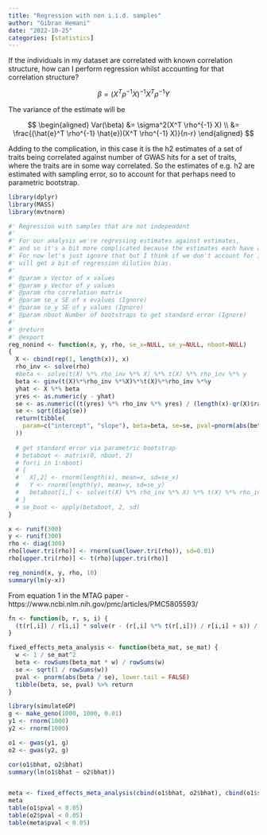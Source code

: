 ```yaml
---
title: "Regression with non i.i.d. samples"
author: "Gibran Hemani"
date: "2022-10-25"
categories: [statistics]
---
```


If the individuals in my dataset are correlated with known correlation structure, how can I perform regression whilst accounting for that correlation structure?

$$
\beta = (X^T \rho^{-1} X)^{-1} X^T\rho^{-1}Y
$$

The variance of the estimate will be

$$
\begin{aligned}
Var(\beta) &= \sigma^2(X^T \rho^{-1} X) \\
&= \frac{(\hat{e}^T \rho^{-1} \hat{e})(X^T \rho^{-1} X)}{n-r}
\end{aligned}
$$

Adding to the complication, in this case it is the h2 estimates of a set of traits being correlated against number of GWAS hits for a set of traits, where the traits are in some way correlated. So the estimates of e.g. h2 are estimated with sampling error, so to account for that perhaps need to parametric bootstrap.

```r
library(dplyr)
library(MASS)
library(mvtnorm)

#' Regression with samples that are not independent
#'
#' For our analysis we're regressing estimates against estimates,
#' and so it's a bit more complicated because the estimates each have an SE.
#' For now let's just ignore that but I think if we don't account for it we
#' will get a bit of regression dilution bias.
#'
#' @param x Vector of x values
#' @param y Vector of y values
#' @param rho correlation matrix
#' @param se_x SE of x evalues (Ignore)
#' @param se_y SE of y values (Ignore)
#' @param nboot Number of bootstraps to get standard error (Ignore)
#'
#' @return
#' @export
reg_nonind <- function(x, y, rho, se_x=NULL, se_y=NULL, nboot=NULL)
{
  X <- cbind(rep(1, length(x)), x)
  rho_inv <- solve(rho)
  #beta <- solve(t(X) %*% rho_inv %*% X) %*% t(X) %*% rho_inv %*% y
  beta <- ginv(t(X)%*%rho_inv %*%X)%*%t(X)%*%rho_inv %*%y
  yhat <- X %*% beta
  yres <- as.numeric(y - yhat)
  se <- as.numeric((t(yres) %*% rho_inv %*% yres) / (length(x)-qr(X)$rank)) * solve(t(X) %*% rho_inv %*% X)
  se <- sqrt(diag(se))
  return(tibble(
    param=c("intercept", "slope"), beta=beta, se=se, pval=pnorm(abs(beta)/se, lower.tail=FALSE)
  ))
  
  # get standard error via parametric bootstrap
  # betaboot <- matrix(0, nboot, 2)
  # for(i in 1:nboot)
  # {
  #   X[,2] <- rnorm(length(x), mean=x, sd=se_x)
  #   Y <- rnorm(length(y), mean=y, sd=se_y)
  #   betaboot[i,] <- solve(t(X) %*% rho_inv %*% X) %*% t(X) %*% rho_inv %*% Y %>% as.numeric()
  # }
  # se_boot <- apply(betaboot, 2, sd)
}

x <- runif(300)
y <- runif(300)
rho <- diag(300)
rho[lower.tri(rho)] <- rnorm(sum(lower.tri(rho)), sd=0.01)
rho[upper.tri(rho)] <- t(rho)[upper.tri(rho)]

reg_nonind(x, y, rho, 10)
summary(lm(y~x))
```

From equation 1 in the MTAG paper - https://www.ncbi.nlm.nih.gov/pmc/articles/PMC5805593/

```r

fn <- function(b, r, s, i) {
  (t(r[,i]) / r[i,i] * solve(r - (r[,i] %*% t(r[,i])) / r[i,i] + s)) / (t(r[,i]) / r[i,i] * solve(r - (r[,i] %*% t(r[,i])) / r[i,i] + s) * t(r[,i]) / r[i,i])
}
```



```r

fixed_effects_meta_analysis <- function(beta_mat, se_mat) {
  w <- 1 / se_mat^2
  beta <- rowSums(beta_mat * w) / rowSums(w)
  se <- sqrt(1 / rowSums(w))
  pval <- pnorm(abs(beta / se), lower.tail = FALSE)
  tibble(beta, se, pval) %>% return
}

library(simulateGP)
g <- make_geno(1000, 1000, 0.01)
y1 <- rnorm(1000)
y2 <- rnorm(1000)

o1 <- gwas(y1, g)
o2 <- gwas(y2, g)

cor(o1$bhat, o2$bhat)
summary(lm(o1$bhat ~ o2$bhat))


meta <- fixed_effects_meta_analysis(cbind(o1$bhat, o2$bhat), cbind(o1$se, o2$se))
meta
table(o1$pval < 0.05)
table(o2$pval < 0.05)
table(meta$pval < 0.05)


```

